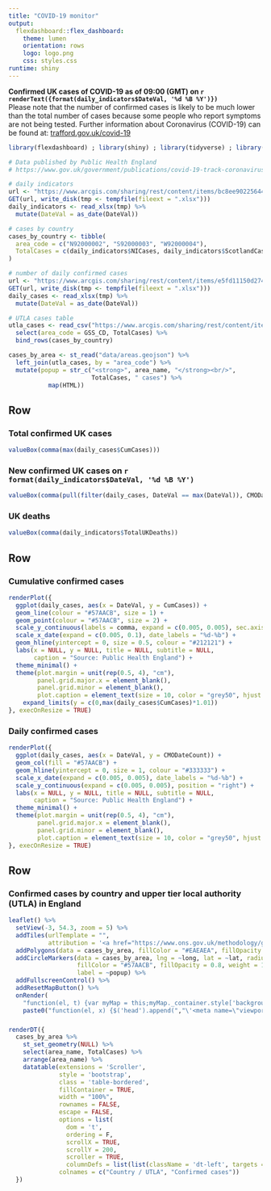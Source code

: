 ```yaml
---
title: "COVID-19 monitor"
output: 
  flexdashboard::flex_dashboard:
    theme: lumen
    orientation: rows
    logo: logo.png
    css: styles.css
runtime: shiny
---
```


<strong>Confirmed UK cases of COVID-19 as of 09:00 (GMT) on `r renderText({format(daily_indicators$DateVal, '%d %B %Y')})`</strong><br/>Please note that the number of confirmed cases is likely to be much lower than the total number of cases because some people who report symptoms are not being tested. Further information about Coronavirus (COVID-19) can be found at: <a href="https://www.trafford.gov.uk/covid-19" target="_blank">trafford.gov.uk/covid-19</a>

```r
library(flexdashboard) ; library(shiny) ; library(tidyverse) ; library(lubridate) ; library(httr) ; library(readxl) ;  library(sf) ;  library(htmlwidgets) ; library(htmltools) ; library(leaflet) ; library(leaflet.extras) ; library(DT) ; library(scales)

# Data published by Public Health England 
# https://www.gov.uk/government/publications/covid-19-track-coronavirus-cases

# daily indicators
url <- "https://www.arcgis.com/sharing/rest/content/items/bc8ee90225644ef7a6f4dd1b13ea1d67/data"
GET(url, write_disk(tmp <- tempfile(fileext = ".xlsx")))
daily_indicators <- read_xlsx(tmp) %>% 
  mutate(DateVal = as_date(DateVal))

# cases by country
cases_by_country <- tibble(
  area_code = c("N92000002", "S92000003", "W92000004"),
  TotalCases = c(daily_indicators$NICases, daily_indicators$ScotlandCases, daily_indicators$WalesCases)
)

# number of daily confirmed cases
url <- "https://www.arcgis.com/sharing/rest/content/items/e5fd11150d274bebaaf8fe2a7a2bda11/data"
GET(url, write_disk(tmp <- tempfile(fileext = ".xlsx")))
daily_cases <- read_xlsx(tmp) %>% 
  mutate(DateVal = as_date(DateVal))

# UTLA cases table
utla_cases <- read_csv("https://www.arcgis.com/sharing/rest/content/items/b684319181f94875a6879bbc833ca3a6/data") %>% 
  select(area_code = GSS_CD, TotalCases) %>% 
  bind_rows(cases_by_country)

cases_by_area <- st_read("data/areas.geojson") %>% 
  left_join(utla_cases, by = "area_code") %>% 
  mutate(popup = str_c("<strong>", area_name, "</strong><br/>",
                       TotalCases, " cases") %>%
           map(HTML))
```

Row
-----------------------------------------------------------------------

### Total confirmed UK cases
```r
valueBox(comma(max(daily_cases$CumCases)))
```

### New confirmed UK cases on `r format(daily_indicators$DateVal, '%d %B %Y')`
```r
valueBox(comma(pull(filter(daily_cases, DateVal == max(DateVal)), CMODateCount)))
```

### UK deaths
```r
valueBox(comma(daily_indicators$TotalUKDeaths))
```

Row
-------------------------------------

### Cumulative confirmed cases
```r
renderPlot({
  ggplot(daily_cases, aes(x = DateVal, y = CumCases)) +
  geom_line(colour = "#57AACB", size = 1) +
  geom_point(colour = "#57AACB", size = 2) +
  scale_y_continuous(labels = comma, expand = c(0.005, 0.005), sec.axis = sec_axis(~ ., breaks = max(daily_cases$CumCases), labels = comma)) +
  scale_x_date(expand = c(0.005, 0.1), date_labels = "%d-%b") +
  geom_hline(yintercept = 0, size = 0.5, colour = "#212121") +
  labs(x = NULL, y = NULL, title = NULL, subtitle = NULL,
       caption = "Source: Public Health England") +
  theme_minimal() +
  theme(plot.margin = unit(rep(0.5, 4), "cm"),
        panel.grid.major.x = element_blank(),
        panel.grid.minor = element_blank(),
        plot.caption = element_text(size = 10, color = "grey50", hjust = 1, margin = margin(t = 15))) +
    expand_limits(y = c(0,max(daily_cases$CumCases)*1.01))
}, execOnResize = TRUE)
```

### Daily confirmed cases
```r
renderPlot({
  ggplot(daily_cases, aes(x = DateVal, y = CMODateCount)) +
  geom_col(fill = "#57AACB") +
  geom_hline(yintercept = 0, size = 1, colour = "#333333") +
  scale_x_date(expand = c(0.005, 0.005), date_labels = "%d-%b") +
  scale_y_continuous(expand = c(0.005, 0.005), position = "right") +
  labs(x = NULL, y = NULL, title = NULL, subtitle = NULL,
       caption = "Source: Public Health England") +
  theme_minimal() +
  theme(plot.margin = unit(rep(0.5, 4), "cm"),
        panel.grid.major.x = element_blank(),
        panel.grid.minor = element_blank(),
        plot.caption = element_text(size = 10, color = "grey50", hjust = 1, margin = margin(t = 15))) 
}, execOnResize = TRUE)
```

Row
-------------------------------------

### Confirmed cases by country and upper tier local authority (UTLA) in England
```r
leaflet() %>%
  setView(-3, 54.3, zoom = 5) %>% 
  addTiles(urlTemplate = "",
           attribution = '<a href="https://www.ons.gov.uk/methodology/geography/licences">Contains OS data © Crown copyright and database right (2020)</a> | Data: <a href="https://www.gov.uk/government/publications/covid-19-track-coronavirus-cases" target="_blank">Public Health England</a>') %>%
  addPolygons(data = cases_by_area, fillColor = "#EAEAEA", fillOpacity = 0.3, weight = 1, color = "#bdbdbd") %>% 
  addCircleMarkers(data = cases_by_area, lng = ~long, lat = ~lat, radius = ~sqrt(TotalCases), 
                   fillColor = "#57AACB", fillOpacity = 0.8, weight = 1, color = "#FFFFFF", opacity = 1,
                   label = ~popup) %>% 
  addFullscreenControl() %>% 
  addResetMapButton() %>% 
  onRender(
    "function(el, t) {var myMap = this;myMap._container.style['background'] = '#ffffff';}",
    paste0("function(el, x) {$('head').append(","\'<meta name=\"viewport\" content=\"width=device-width, initial-scale=1.0\">\'",");}"))
```

### 
```r
renderDT({
  cases_by_area %>% 
    st_set_geometry(NULL) %>% 
    select(area_name, TotalCases) %>% 
    arrange(area_name) %>% 
    datatable(extensions = 'Scroller',
              style = 'bootstrap', 
              class = 'table-bordered',
              fillContainer = TRUE,
              width = "100%",
              rownames = FALSE,
              escape = FALSE,
              options = list(
                dom = 't',
                ordering = F,
                scrollX = TRUE,
                scrollY = 200,
                scroller = TRUE,
                columnDefs = list(list(className = 'dt-left', targets = "_all"))),
              colnames = c("Country / UTLA", "Confirmed cases"))
  })
```
